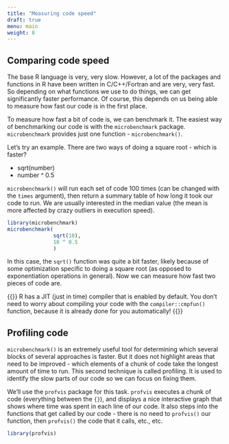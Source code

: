 ```yaml
---
title: "Measuring code speed"
draft: true
menu: main
weight: 8
---
```


## Comparing code speed

The base R language is very, very slow.
However, a lot of the packages and functions in R have been
written in C/C++/Fortran and are very, very fast.
So depending on what functions we use to do things, 
we can get significantly faster performance.
Of course, this depends on us being able to measure how fast
our code is in the first place.

To measure how fast a bit of code is, we can benchmark it.
The easiest way of benchmarking our code is with the 
`microbenchmark` package.
`microbenchmark` provides just one function - `microbenchmark()`.

Let's try an example. 
There are two ways of doing a square root - which is faster?

* sqrt(number)
* number ^ 0.5

`microbenchmark()` will run each set of code 100 times
(can be changed with the `times` argument), 
then return a summary table of how long it took our code to run.
We are usually interested in the median value
(the mean is more affected by crazy outliers in execution speed).

```r
library(microbenchmark)
microbenchmark(
			   sqrt(10),
			   10 ^ 0.5
			   )
```

In this case, the `sqrt()` function was quite a bit faster,
likely because of some optimization specific to doing a square root 
(as opposed to exponentiation operations in general).
Now we can measure how fast two pieces of code are.

{{<admonition title="The R compiler" type="note">}}
R has a JIT (just in time) compiler that is enabled by default.
You don't need to worry about compiling your code with the
`compiler::cmpfun()` function, 
because it is already done for you automatically!
{{</admonition>}}

## Profiling code

`microbenchmark()` is an extremely useful tool for determining which
several blocks of several approaches is faster.
But it does not highlight areas that need to be improved -
which elements of a chunk of code take the longest amount of time to run.
This second technique is called profiling.
It is used to identify the slow parts of our code so we can focus on fixing them.

We'll use the `profvis` package for this task.
`profvis` executes a chunk of code (everything between the `{}`),
and displays a nice interactive graph that shows where time was spent
in each line of our code.
It also steps into the functions that get called by our code - 
there is no need to `profvis()` our function, 
then `profvis()` the code that it calls, etc., etc.

```r
library(profvis)

```


